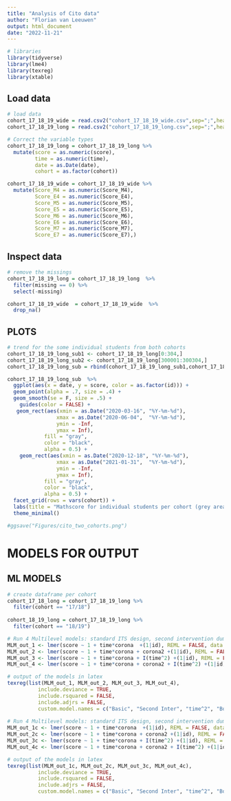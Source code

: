 ```yaml
---
title: "Analysis of Cito data"
author: "Florian van Leeuwen"
output: html_document
date: "2022-11-21"
---
```


```r
# libraries
library(tidyverse)
library(lme4)
library(texreg)
library(xtable)
```

## Load data
```r
# load data
cohort_17_18_19_wide = read.csv2("cohort_17_18_19_wide.csv",sep=";",header=T)
cohort_17_18_19_long = read.csv2("cohort_17_18_19_long.csv",sep=";",header=T)
```

```r
# Correct the variable types
cohort_17_18_19_long = cohort_17_18_19_long %>%
  mutate(score = as.numeric(score),
         time = as.numeric(time),
         date = as.Date(date),
         cohort = as.factor(cohort))

cohort_17_18_19_wide = cohort_17_18_19_wide %>%
  mutate(Score_M4 = as.numeric(Score_M4),
         Score_E4 = as.numeric(Score_E4),
         Score_M5 = as.numeric(Score_M5),
         Score_E5 = as.numeric(Score_E5),
         Score_M6 = as.numeric(Score_M6),
         Score_E6 = as.numeric(Score_E6),
         Score_M7 = as.numeric(Score_M7),
         Score_E7 = as.numeric(Score_E7),)

```

## Inspect data
```r
# remove the missings
cohort_17_18_19_long = cohort_17_18_19_long  %>%
  filter(missing == 0) %>%
  select(-missing)

cohort_17_18_19_wide  = cohort_17_18_19_wide  %>%
  drop_na()
```

## PLOTS
```r
# trend for the some individual students from both cohorts
cohort_17_18_19_long_sub1 <- cohort_17_18_19_long[0:304,]
cohort_17_18_19_long_sub2 <- cohort_17_18_19_long[300001:300304,]
cohort_17_18_19_long_sub = rbind(cohort_17_18_19_long_sub1,cohort_17_18_19_long_sub2 )

cohort_17_18_19_long_sub  %>%
  ggplot(aes(x = date, y = score, color = as.factor(id))) +
  geom_point(alpha = .7, size = .4) +
  geom_smooth(se = F, size = .5) +
    guides(color = FALSE) +
   geom_rect(aes(xmin = as.Date("2020-03-16", "%Y-%m-%d"), 
                xmax = as.Date("2020-06-04",  "%Y-%m-%d"),
                ymin = -Inf, 
                ymax = Inf),
            fill = "gray",
            color = "black",
            alpha = 0.5) +
    geom_rect(aes(xmin = as.Date("2020-12-18", "%Y-%m-%d"), 
                xmax = as.Date("2021-01-31",  "%Y-%m-%d"),
                ymin = -Inf, 
                ymax = Inf),
            fill = "gray",
            color = "black",
            alpha = 0.5) +
  facet_grid(rows = vars(cohort)) + 
  labs(title = "Mathscore for individual students per cohort (grey area is lockdown)", y = "MathScore", x = "Year") +
  theme_minimal()

#ggsave("Figures/cito_two_cohorts.png")
```


# MODELS FOR OUTPUT 

## ML MODELS

```r
# create dataframe per cohort
cohort_17_18_long = cohort_17_18_19_long %>%
  filter(cohort == "17/18")
  
cohort_18_19_long = cohort_17_18_19_long %>%
  filter(cohort == "18/19")
```

```r
# Run 4 Multilevel models: standard ITS design, second intervention dummy added, time^2 added, both added
MLM_out_1 <- lmer(score ~ 1 + time*corona  +(1|id), REML = FALSE, data = cohort_17_18_long)
MLM_out_2 <- lmer(score ~ 1 + time*corona + corona2 +(1|id), REML = FALSE, data = cohort_17_18_long)
MLM_out_3 <- lmer(score ~ 1 + time*corona + I(time^2) +(1|id), REML = FALSE, data = cohort_17_18_long)
MLM_out_4 <- lmer(score ~ 1 + time*corona + corona2 + I(time^2) +(1|id), REML = FALSE, data = cohort_17_18_long)

# output of the models in latex
texreg(list(MLM_out_1, MLM_out_2, MLM_out_3, MLM_out_4),
          include.deviance = TRUE, 
          include.rsquared = FALSE, 
          include.adjrs = FALSE, 
          custom.model.names = c("Basic", "Second Inter", "time^2", "Both"))
          
# Run 4 Multilevel models: standard ITS design, second intervention dummy added, time^2 added, both added
MLM_out_1c <- lmer(score ~ 1 + time*corona  +(1|id), REML = FALSE, data = cohort_18_19_long)
MLM_out_2c <- lmer(score ~ 1 + time*corona + corona2 +(1|id), REML = FALSE, data = cohort_18_19_long)
MLM_out_3c <- lmer(score ~ 1 + time*corona + I(time^2) +(1|id), REML = FALSE, data = cohort_18_19_long)
MLM_out_4c <- lmer(score ~ 1 + time*corona + corona2 + I(time^2) +(1|id), REML = FALSE, data = cohort_18_19_long)

# output of the models in latex
texreg(list(MLM_out_1c, MLM_out_2c, MLM_out_3c, MLM_out_4c),
          include.deviance = TRUE, 
          include.rsquared = FALSE, 
          include.adjrs = FALSE, 
          custom.model.names = c("Basic", "Second Inter", "time^2", "Both"))
```


